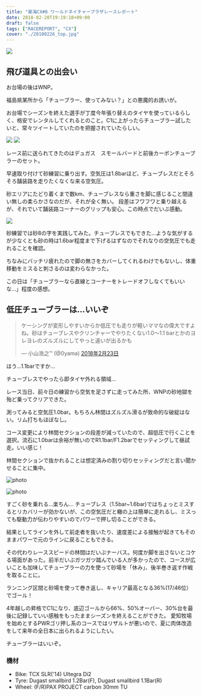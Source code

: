 ---
title: "東海CX#8 ワールドネイチャープラザレースレポート"
date: 2018-02-28T19:19:18+09:00
draft: false
tags: ["RACEREPORT", "CX"]
cover: "./20180226_top.jpg"
---

![ ](https://farm5.staticflickr.com/4697/40475491811_508c6f6222_c.jpg)

## 飛び道具との出会い

お台場の後はWNP。

福島県某所から「チューブラー、使ってみない？」との悪魔的お誘いが。

お台場でシーズンを終えた選手が丁度今年張り替えのタイヤを使っているらしく、格安でレンタルしてくれるとのこと。C1に上がったらチューブラー試したいと、常々ツイートしていたのを把握されていたらしい。

![ ](./20180226_1.jpg)
![ ](./20180226_3.jpg)

レース前に送られてきたのはデュガス　スモールバードと前後カーボンチューブラーのセット。

早速取り付けて砂練習に乗り出す。空気圧は1.8barほど、チューブレスだとそろそろ舗装路を走りたくなくな来る空気圧。

砂エリアにたどり着くまで数km、チューブレスなら重さを脚に感じること間違い無しの柔らかさなのだが、それが全く無い。
段差はフワフワと乗り越えるが、それでいて舗装路コーナーのグリップも安心。この時点でだいぶ感動。

![ ](./20180226_2.jpg)

砂練習では砂8の字を実践してみた。チューブレスでもできた…ような気がするが少なくとも砂の時は1.6bar程度まで下げるはずなのでそれなりの空気圧でも走れることを確認。

ちなみにバッチリ疲れたので脚の無さをカバーしてくれるわけでもないし、体重移動をミスると刺さるのは変わらなかった。

この日は「チューブラーなら直線とコーナーをトレードオフしなくてもいいな…」程度の感想。

## 低圧チューブラーは…いいぞ

<blockquote class="twitter-tweet" data-conversation="none" data-lang="ja">
  <p lang="ja" dir="ltr">
    ケーシングが変形しやすいからか低圧でも走りが軽いママなの偉大ですよね。砂はチューブレスやクリンチャーでやりたくない1.0〜1.1
    barとかのヨレヨレのズルズルにしてやっと違いが出るかも
  </p>
  &mdash; 小山浩之™ (@0yama) <a href="https://twitter.com/0yama/status/966950721294712832?ref_src=twsrc%5Etfw">2018年2月23日</a>
</blockquote>

ほう…1.1barですか…

チューブレスでやったら即タイヤ外れる領域…

レース当日、前々日の練習から空気を足さずに走ってみた所、WNPの砂地獄を殆ど乗ってクリアできた。

測ってみると空気圧1.0bar。もちろん林間はズルズル滑るが致命的な破綻はない。リム打ちもほぼなし。

コース変更により林間セクションの段差が減っていたので、超低圧で行くことを選択。流石に1.0barは余裕が無いのでR1.1bar/F1.2barでセッティングして昼試走。いい感じ！

林間セクションで抜かれることは想定済みの割り切りセッティングだと言い聞かせることに集中。

![photo](https://farm5.staticflickr.com/4603/39602252905_bb0e7a336a_c.jpg)

![photo](https://farm5.staticflickr.com/4653/26604517168_d6dd0afb8d_c.jpg)

すごく砂を乗れる…楽ちん…
チューブレス（1.5bar~1.6bar)ではちょっとミスするとリカバリーが効かないが、この空気圧だと轍の上は簡単に走れるし、ミスっても駆動力が伝わりやすいのでパワーで押し切ることができる。

結果としてラインを外して前走者を抜いたり、速度差による接触が起きてもそのままパワーで元のラインに戻ることもできる。

その代わりレーススピードの林間はだいぶナーバス。何度か脚を出さないとコケる場面があった。前半だいぶガツガツ踏んでいる人が多かったので、コースが広いことも加味してチューブラーの力を使って砂場を「休み」、後半巻き返す作戦を取ることに。

ランニング区間と砂場を使って巻き返し、キャリア最高となる36%(17/46位）でゴール！

4年越しの昇格でC1になり、底辺ゴールから66%、50%オーバー、30%台を最後に記録していい感触をもったままシーズンを終えることができた。
愛知牧場を始めとするPWRゴリ押し系のコースではリザルトが悪いので、夏に肉体改造をして来年の全日本に出られるようにしたい。

チューブラーはいいぞ。

### 機材

- Bike: TCX SLR('14) Ultegra Di2
- Tyre: Dugast smallbird 1.2Bar(F), Dugast smallbird 1.1Bar(R)
- Wheel: (F/R)PAX PROJECT carbon 30mm TU

<LinkBox isAmazonLink url="https://www.amazon.co.jp/dp/B079NS766M/" />
